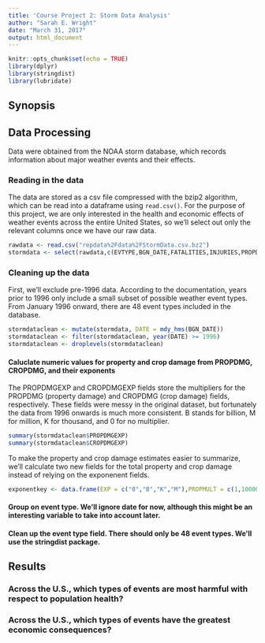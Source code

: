 ```yaml
---
title: 'Course Project 2: Storm Data Analysis'
author: "Sarah E. Wright"
date: "March 31, 2017"
output: html_document
---
```


```r
knitr::opts_chunk$set(echo = TRUE)
library(dplyr)
library(stringdist)
library(lubridate)
```

## Synopsis


## Data Processing

Data were obtained from the NOAA storm database, which records information about major weather events and their effects. 

### Reading in the data

The data are stored as a csv file compressed with the bzip2 algorithm, which can be read into a dataframe using `read.csv()`. For the purpose of this project, we are only interested in the health and economic effects of weather events across the entire United States, so we'll select out only the relevant columns once we have our raw data. 
```r
rawdata <- read.csv("repdata%2Fdata%2FStormData.csv.bz2")
stormdata <- select(rawdata,c(EVTYPE,BGN_DATE,FATALITIES,INJURIES,PROPDMG,PROPDMGEXP,CROPDMG,CROPDMGEXP))
```

### Cleaning up the data

First, we'll exclude pre-1996 data. According to the documentation, years prior to 1996 only include a small subset of possible weather event types. From January 1996 onward, there are 48 event types included in the database.

```r
stormdataclean <- mutate(stormdata, DATE = mdy_hms(BGN_DATE))
stormdataclean <- filter(stormdataclean, year(DATE) >= 1996)
stormdataclean <- droplevels(stormdataclean)
```


#### Caluclate numeric values for property and crop damage from PROPDMG, CROPDMG, and their exponents

The PROPDMGEXP and CROPDMGEXP fields store the multipliers for the PROPDMG (property damage) and CROPDMG (crop damage) fields, respectively. These fields were messy in the original dataset, but fortunately the data from 1996 onwards is much more consistent. B stands for billion, M for million, K for thousand, and 0 for no multiplier.
```r
summary(stormdataclean$PROPDMGEXP)
summary(stormdataclean$CROPDMGEXP)
```

To make the property and crop damage estimates easier to summarize, we'll calculate two new fields for the total property and crop damage instead of relying on the exponenent fields.
```r
exponentkey <- data.frame(EXP = c("0","B","K","M"),PROPMULT = c(1,1000000000,1000,1000000))

```


#### Group on event type. We'll ignore date for now, although this might be an interesting variable to take into account later.

#### Clean up the event type field. There should only be 48 event types. We'll use the stringdist package.

## Results

### Across the U.S., which types of events are most harmful with respect to population health?

### Across the U.S., which types of events have the greatest economic consequences?